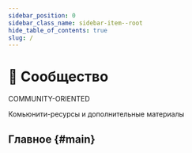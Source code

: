 ```yaml
---
sidebar_position: 0
sidebar_class_name: sidebar-item--root
hide_table_of_contents: true
slug: /
---
```


# 💫 Сообщество

<span class="badge badge--info margin-bottom--md">COMMUNITY-ORIENTED</span>

<p class="summary">
Комьюнити-ресурсы и дополнительные материалы
</p>

## Главное {#main}


<Row 
    title="Awesome Ресурсы" 
    description="Подборка интересных видео, статей и тулкита"
    to="https://github.com/feature-sliced/awesome"
    Icon={StarOutlined}
/>
<Row 
    title="Команда" 
    description="Core-team, Чемпионы, Контрибьюторы, Компании"
    to="/community/team"
    Icon={TeamOutlined}
/>
<Row 
    title="Брендбук" 
    description="Рекомендации по использованию брендовой айдентики FSD"
    to="/docs/branding"
    Icon={VerifiedOutlined}
/>
<Row 
    title="Контрибьютинг" 
    description="Как начать, Воркфлоу, Помощь и содействие"
    to="#"
    Icon={SearchOutlined}
    disabled
/>
